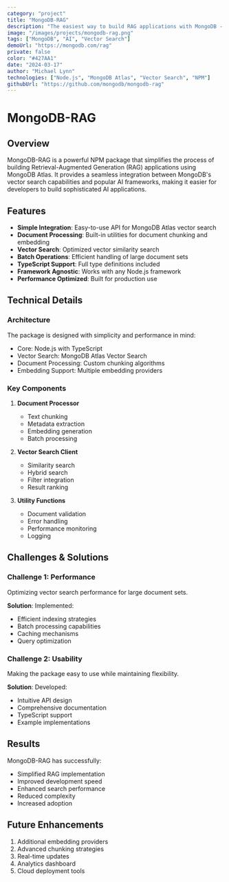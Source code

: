 ```yaml
---
category: "project"
title: "MongoDB-RAG"
description: "The easiest way to build RAG applications with MongoDB - a lightweight NPM package for vector search and document ingestion."
image: "/images/projects/mongodb-rag.png"
tags: ["MongoDB", "AI", "Vector Search"]
demoUrl: "https://mongodb.com/rag"
private: false
color: "#427AA1"
date: "2024-03-17"
author: "Michael Lynn"
technologies: ["Node.js", "MongoDB Atlas", "Vector Search", "NPM"]
githubUrl: "https://github.com/mongodb/mongodb-rag"
---
```


# MongoDB-RAG

## Overview
MongoDB-RAG is a powerful NPM package that simplifies the process of building Retrieval-Augmented Generation (RAG) applications using MongoDB Atlas. It provides a seamless integration between MongoDB's vector search capabilities and popular AI frameworks, making it easier for developers to build sophisticated AI applications.

## Features
- **Simple Integration**: Easy-to-use API for MongoDB Atlas vector search
- **Document Processing**: Built-in utilities for document chunking and embedding
- **Vector Search**: Optimized vector similarity search
- **Batch Operations**: Efficient handling of large document sets
- **TypeScript Support**: Full type definitions included
- **Framework Agnostic**: Works with any Node.js framework
- **Performance Optimized**: Built for production use

## Technical Details

### Architecture
The package is designed with simplicity and performance in mind:
- Core: Node.js with TypeScript
- Vector Search: MongoDB Atlas Vector Search
- Document Processing: Custom chunking algorithms
- Embedding Support: Multiple embedding providers

### Key Components
1. **Document Processor**
   - Text chunking
   - Metadata extraction
   - Embedding generation
   - Batch processing

2. **Vector Search Client**
   - Similarity search
   - Hybrid search
   - Filter integration
   - Result ranking

3. **Utility Functions**
   - Document validation
   - Error handling
   - Performance monitoring
   - Logging

## Challenges & Solutions

### Challenge 1: Performance
Optimizing vector search performance for large document sets.

**Solution**: Implemented:
- Efficient indexing strategies
- Batch processing capabilities
- Caching mechanisms
- Query optimization

### Challenge 2: Usability
Making the package easy to use while maintaining flexibility.

**Solution**: Developed:
- Intuitive API design
- Comprehensive documentation
- TypeScript support
- Example implementations

## Results
MongoDB-RAG has successfully:
- Simplified RAG implementation
- Improved development speed
- Enhanced search performance
- Reduced complexity
- Increased adoption

## Future Enhancements
1. Additional embedding providers
2. Advanced chunking strategies
3. Real-time updates
4. Analytics dashboard
5. Cloud deployment tools 